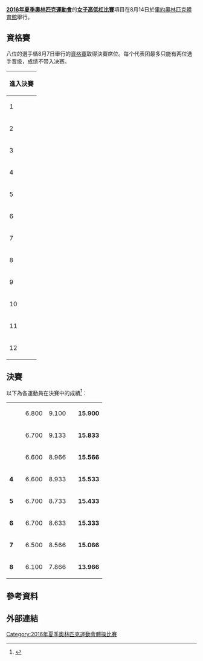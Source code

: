 {{NoteTA|G1=Sports}}
{{Infobox Olympic event
|event = 女子高低杠
|games = 2016年夏季
|image =
|caption =
|venue = [[HSBC體育館|里約奧林匹克體育館]]
|date = 8月14日
|competitors = 8
|nations = 5
|gold = [[阿莉娅·穆斯塔芬娜|阿莉娅·穆斯塔芬娜]]
|goldNOC = RUS
|silver = [[麦迪逊·科齐安|麦迪逊·科齐安]]
|silverNOC = USA
|bronze = [[索菲·舍德尔|索菲·舍德尔]]
|bronzeNOC = GER
|prev = [[2012年夏季奧林匹克運動會體操女子高低杠比賽|2012]]
|next = [[2020年夏季奧林匹克運動會體操女子高低槓比賽|2020]]
}}
{{2016年夏季奧林匹克運動會體操比賽}}
'''[[2016年夏季奧林匹克運動會|2016年夏季奧林匹克運動會]]'''的'''[[2016年夏季奧林匹克運動會體操女子高低杠比賽|女子高低杠比賽]]'''項目在8月14日於[[HSBC體育館|里約奧林匹克體育館]]舉行。

== 資格賽 ==
{{main|2016年夏季奧林匹克運動會體操女子資格賽#高低杠項目晉級者}}
八位的選手循8月7日舉行的[[2016年夏季奧林匹克運動會體操女子資格賽|資格賽]]取得決賽席位。每个代表团最多只能有两位选手晋级，成绩不带入决赛。
{| {{AG-score}}
!進入決賽
|-
|1||align=left|{{flagIOCathlete|[[麦迪逊·科齐安|麦迪逊·科齐安]]|USA|2016年夏季}}
|6.700||9.166||||15.866||Q
|-
|2||align=left|{{flagIOCathlete|[[阿莉娅·穆斯塔芬娜|阿莉娅·穆斯塔芬娜]]|RUS|2016年夏季}}
|6.800||9.033||||15.833||Q
|-
|3||align=left|{{flagIOCathlete|[[加布丽埃勒·道格拉斯|加布丽埃勒·道格拉斯]]|USA|2016年夏季}}
|6.500||9.266||||15.766||Q
|-
|4||align=left|{{flagIOCathlete|[[达莉亚·斯皮里多诺娃|达莉亚·斯皮里多诺娃]]|RUS|2016年夏季}}
|6.700||8.983||||15.683||Q
|-
|5||align=left|{{flagIOCathlete|{{le|伊丽莎白·塞茨|Elisabeth Seitz}}|GER|2016年夏季}}
|6.600||8.866||||15.466||Q
|-
|6||align=left|{{flagIOCathlete|[[索菲·舍德尔|索菲·舍德尔]]|GER|2016年夏季}}
|6.600||8.833||||15.433||Q
|-
|7||align=left|{{flagIOCathlete|{{le|耶西卡·洛佩斯|Jessica Lopez}}|VEN|2016年夏季}}
|6.400||8.933||||15.333||Q
|-
|8||align=left|{{flagIOCathlete|[[商春松|商春松]]|CHN|2016年夏季}}
|6.700||8.600||||15.300||Q
|-
|9||align=left|{{flagIOCathlete|[[范憶琳|范憶琳]]|CHN|2016年夏季}}
|6.900||8.366||||15.266||候補(R1)
|-
|10||align=left|{{flagIOCathlete|[[贝吉·唐尼|贝吉·唐尼]]|GBR|2016年夏季}}
|6.800||8.433||||15.233||候補(R2)
|- 
|11||align=left|{{flagIOCathlete|[[谢达·图特哈良|谢达·图特哈良]]|RUS|2016年夏季}}
|6.500||8.633||||15.133||满额
|- 
|12||align=left|{{flagIOCathlete|[[妮娜·德尔瓦埃尔|妮娜·德尔瓦埃尔]]|BEL|2016年夏季}}
|6.600||8.533||||15.133||候補(R3)
|}

== 決賽 ==
以下為各運動員在決賽中的成績<ref>{{en}}{{cite web|title=Detailed Results - Artistic Gymnastics - Women's Uneven Bars - Final|url=https://smsprio2016-a.akamaihd.net/_odf-documents/G/A/GAW007100_Results_2016_08_14_802aec15_d867_4f34_bb89_df47bd1aefea.pdf|website=rio2016.com|accessdate=2016-08-18|deadurl=yes|archiveurl=https://web.archive.org/web/20160920171028/https://smsprio2016-a.akamaihd.net/_odf-documents/G/A/GAW007100_Results_2016_08_14_802aec15_d867_4f34_bb89_df47bd1aefea.pdf|archivedate=2016-09-20}}</ref>：
{| {{AG-score}}
|- style="background:#F7F6A8;"
| scope="row" style="text-align:center" |'''{{gold1}}'''
| align="left" |{{flagIOCathlete|[[阿莉娅·穆斯塔芬娜|阿莉娅·穆斯塔芬娜]]|RUS|2016年夏季}} ||6.800||9.100||||'''15.900'''
|- style="background:#DCE5E5;"
| scope="row" style="text-align:center" |'''{{silver2}}'''
| align="left" |{{FlagIOCathlete|[[麦迪逊·科齐安|麦迪逊·科齐安]]|USA|2016年夏季}}||6.700||9.133||||'''15.833'''
|- style="background:#FFDAB9;"
| scope="row" style="text-align:center" |'''{{bronze3}}'''
| align="left" |{{flagIOCathlete|[[索菲·舍德尔|索菲·舍德尔]]|GER|2016年夏季}} ||6.600||8.966||||'''15.566'''
|-
| scope="row" style="text-align:center" |'''4'''
| align="left" |{{flagIOCathlete|{{le|伊丽莎白·塞茨|Elisabeth Seitz}}|GER|2016年夏季}} ||6.600||8.933||||'''15.533'''
|-
| scope="row" style="text-align:center" |'''5'''
| align="left" |{{flagIOCathlete|[[商春松|商春松]]|CHN|2016年夏季}} ||6.700||8.733||||'''15.433'''
|-
| scope="row" style="text-align:center" |'''6'''
| align="left" |{{flagIOCathlete|{{le|耶西卡·洛佩斯|Jessica Lopez}}|VEN|2016年夏季}} ||6.700||8.633||||'''15.333'''
|-
| scope="row" style="text-align:center" |'''7'''
| align="left" |{{flagIOCathlete|[[加布丽埃勒·道格拉斯|加布丽埃勒·道格拉斯]]|USA|2016年夏季}} ||6.500||8.566||||'''15.066'''
|-
| scope="row" style="text-align:center" |'''8'''
| align="left" |{{flagIOCathlete|[[达莉亚·斯皮里多诺娃|达莉亚·斯皮里多诺娃]]|RUS|2016年夏季}} ||6.100||7.866||||'''13.966'''
|}

== 參考資料 ==
{{reflist}}

== 外部連結 ==

[[Category:2016年夏季奧林匹克運動會體操比賽|Category:2016年夏季奧林匹克運動會體操比賽]]